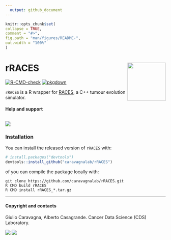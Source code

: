 ```yaml
---
  output: github_document
---
```

  
  ```r
knitr::opts_chunk$set(
  collapse = TRUE,
  comment = "#>",
  fig.path = "man/figures/README-",
  out.width = "100%"
)
```

# rRACES <a href="caravagnalab.github.io/rRACES"><img src="man/figures/logo.png" align="right" height="120" alt="" /></a>


<!-- badges: start -->
  [![R-CMD-check](https://github.com/caravagnalab/rRACES/workflows/R-CMD-check/badge.svg)](https://github.com/caravagnalab/rRACES/actions)
[![pkgdown](https://github.com/caravagnalab/rRACES/actions/workflows/pkgdown.yaml/badge.svg)](https://github.com/caravagnalab/rRACES/actions/workflows/pkgdown.yaml)
<!-- badges: end -->
  
`rRACES` is a R wrapper for [RACES](https://github.com/albertocasagrande/RACES), a C++ tumour evolution simulator.

#### Help and support

[![](https://img.shields.io/badge/GitHub%20Pages-https://caravagnalab.github.io/rRACES/-yellow.svg)](https://caravagnalab.github.io/rRACES)
-----
  
### Installation
  
You can install the released version of `rRACES` with:
  
``` r
# install.packages("devtools")
devtools::install_github("caravagnalab/rRACES")
```

of you can compile the package locally with:

```shell
git clone https://github.com/caravagnalab/rRACES.git
R CMD build rRACES
R CMD install rRACES_*.tar.gz
```

-----
  
#### Copyright and contacts
  
Giulio Caravagna, Alberto Casagrande. Cancer Data Science (CDS) Laboratory.

[![](https://img.shields.io/badge/CDS%20Lab%20Github-caravagnalab-seagreen.svg)](https://github.com/caravagnalab)
[![](https://img.shields.io/badge/CDS%20Lab%20webpage-https://www.caravagnalab.org/-red.svg)](https://www.caravagnalab.org/)